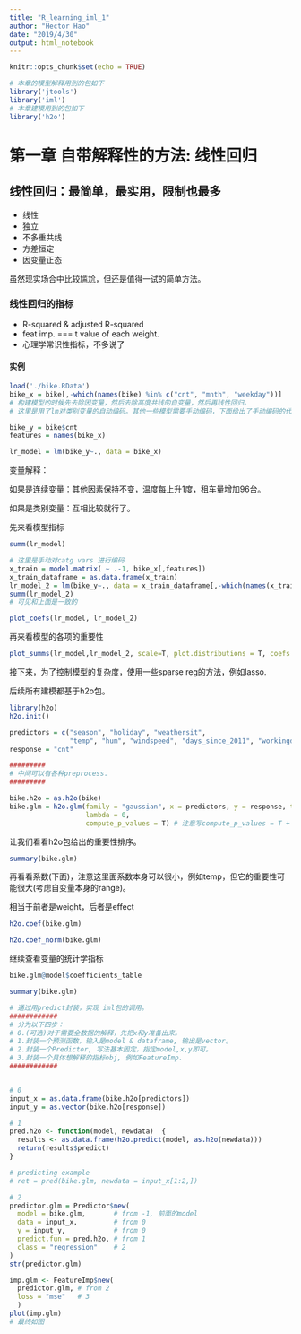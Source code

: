 ```yaml
---
title: "R_learning_iml_1"
author: "Hector Hao"
date: "2019/4/30"
output: html_notebook
---
```


```r
knitr::opts_chunk$set(echo = TRUE)
```


```r
# 本章的模型解释用到的包如下
library('jtools')
library('iml')
# 本章建模用到的包如下
library('h2o')
```


# 第一章 自带解释性的方法: 线性回归

## 线性回归：最简单，最实用，限制也最多
* 线性
* 独立
* 不多重共线
* 方差恒定
* 因变量正态

虽然现实场合中比较尴尬，但还是值得一试的简单方法。

### 线性回归的指标
* R-squared & adjusted R-squared
* feat imp. === t value of each weight.
* 心理学常识性指标，不多说了

#### 实例
```r
load('./bike.RData')
bike_x = bike[,-which(names(bike) %in% c("cnt", "mnth", "weekday"))]
# 构建模型的时候先去除因变量，然后去除高度共线的自变量，然后再线性回归。
# 这里是用了lm对类别变量的自动编码。其他一些模型需要手动编码，下面给出了手动编码的代码。

bike_y = bike$cnt
features = names(bike_x)

lr_model = lm(bike_y~., data = bike_x)
```

变量解释：

如果是连续变量：其他因素保持不变，温度每上升1度，租车量增加96台。

如果是类别变量：互相比较就行了。

先来看模型指标
```r
summ(lr_model)
```
```r
# 这里是手动对catg vars 进行编码
x_train = model.matrix( ~ .-1, bike_x[,features])
x_train_dataframe = as.data.frame(x_train)
lr_model_2 = lm(bike_y~., data = x_train_dataframe[,-which(names(x_train_dataframe) %in% c("seasonSPRING"))])
summ(lr_model_2)
# 可见和上面是一致的
```


```r
plot_coefs(lr_model, lr_model_2)

```
再来看模型的各项的重要性
```r
plot_summs(lr_model,lr_model_2, scale=T, plot.distributions = T, coefs = c('seasonWINTER', 'workingday'))
```


接下来，为了控制模型的复杂度，使用一些sparse reg的方法，例如lasso.

后续所有建模都基于h2o包。

```r
library(h2o)
h2o.init()

predictors = c("season", "holiday", "weathersit",
               "temp", "hum", "windspeed", "days_since_2011", "workingday")
response = "cnt"

#########
# 中间可以有各种preprocess.
#########

bike.h2o = as.h2o(bike)
bike.glm = h2o.glm(family = "gaussian", x = predictors, y = response, training_frame = bike.h2o,
                   lambda = 0,
                   compute_p_values = T) # 注意写compute_p_values = T + lambda = 0 的时候，就没有alpha值了。否则alpha会有一个默认值用作正则化。

```

让我们看看h2o包给出的重要性排序。
```r
summary(bike.glm)
```

再看看系数(下面)，注意这里面系数本身可以很小，例如temp，但它的重要性可能很大(考虑自变量本身的range)。

相当于前者是weight，后者是effect

```r
h2o.coef(bike.glm)
```

```r
h2o.coef_norm(bike.glm)
```

继续查看变量的统计学指标
```r
bike.glm@model$coefficients_table

```

```r
summary(bike.glm)
```

```r
# 通过用predict封装，实现 iml包的调用。
############
# 分为以下四步：
# 0.(可选)对于需要全数据的解释，先把x和y准备出来。
# 1.封装一个预测函数，输入是model & dataframe, 输出是vector。
# 2.封装一个Predictor, 写法基本固定，指定model,x,y即可。
# 3.封装一个具体想解释的指标obj, 例如FeatureImp.
############


# 0
input_x = as.data.frame(bike.h2o[predictors])
input_y = as.vector(bike.h2o[response])

# 1
pred.h2o <- function(model, newdata)  {
  results <- as.data.frame(h2o.predict(model, as.h2o(newdata)))
  return(results$predict)
}

# predicting example
# ret = pred(bike.glm, newdata = input_x[1:2,])

# 2
predictor.glm = Predictor$new(
  model = bike.glm,       # from -1, 前面的model
  data = input_x,         # from 0
  y = input_y,            # from 0
  predict.fun = pred.h2o, # from 1
  class = "regression"    # 2
)
str(predictor.glm)

imp.glm <- FeatureImp$new(
  predictor.glm, # from 2
  loss = "mse"   # 3
  )
plot(imp.glm)
# 最终如图
```
